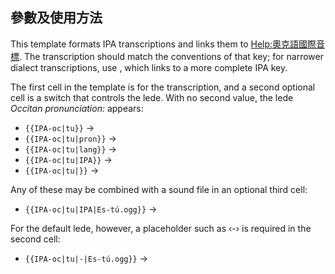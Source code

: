 {{Documentation subpage}}<!-- 在本行下編輯模板說明 -->
<!--
== 概要 ==
-->
== 參數及使用方法 ==
This template formats IPA transcriptions and links them to [[Help:奧克語國際音標]]. The transcription should match the conventions of that key; for narrower dialect transcriptions, use {{tl|IPA-all}}, which links to a more complete IPA key. 

The first cell in the template is for the transcription, and a second optional cell is a switch that controls the lede. With no second value, the lede ''Occitan pronunciation:'' appears: 
*<code><nowiki>{{IPA-oc|tu}}</nowiki></code> → {{IPA-oc|tu}}
*<code><nowiki>{{IPA-oc|tu|pron}}</nowiki></code> → {{IPA-oc|tu|pron}}
*<code><nowiki>{{IPA-oc|tu|lang}}</nowiki></code> → {{IPA-oc|tu|lang}}
*<code><nowiki>{{IPA-oc|tu|IPA}}</nowiki></code> → {{IPA-oc|tu|IPA}}
*<code><nowiki>{{IPA-oc|tu|}}</nowiki></code> → {{IPA-oc|tu|}}

Any of these may be combined with a sound file in an optional third cell:
*<code><nowiki>{{IPA-oc|tu|IPA|Es-tú.ogg}}</nowiki></code> → {{IPA-oc|tu|IPA|Es-tú.ogg}}

For the default lede, however, a placeholder such as ‹-› is required in the second cell: 
*<code><nowiki>{{IPA-oc|tu|-|Es-tú.ogg}}</nowiki></code> → {{IPA-oc|tu|-|Es-tú.ogg}}

{{usage of IPA templates}}
<!--
== 範例 ==

== 重定向 ==

== 注意事项 ==

== 模板编辑说明 ==

== 參見 ==
-->
<includeonly>{{Sandbox other||<!-- 本行下加入模板的分類 -->
[[Category:IPA語言模板|{{PAGENAME}}]]
}}</includeonly>